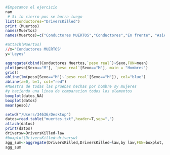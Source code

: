 ```{r}
#Empezamos el ejercicio
nam
 # Si lo cierro pos se borra luego
list(Conductores="DriversKilled")
print (Muertos)
names(Muertos)
names(Muertos)=c("Conductores MUERTOS","Conductores","En frente", "Asientos traseros","Kilometros","Precio del petroleo","Numero de conductores de furgonetas","Leyes")

#attach(Muertos)
//x='Conductores MUERTOS'
y='Leyes'

aggregate(cbind(Conductores Muertos,`peso real`)~Sexo,FUN=mean)
plot(peso[Sexo=="M"], `peso real`[Sexo=="M"], main = "Hombres") 
grid() 
abline(lm(peso[Sexo=="M"]~`peso real`[Sexo=="M"]), col="blue") 
abline(a=0, b=1, col="red") 
#Muestra de todas las pruebas hechas por hombre sy mujeres
#y haciendo una linea de comparacion todos los elementos
boxplot(datos_NA)
boxplot(datos)
mean(peso)/

```



```{r}
setwd("/Users/34636/Desktop")
datos=read.table("muertes.txt",header=T,sep=",")
attach(datos)
print(datos)
driversw=DriversKilled~law
#boxplot(DriversKilled~driversw)
agg_sum<-aggregate(DriversKilled,DriversKilled~law,by law,FUN=boxplot, na.rm=TRUE)
agg_sum

```



